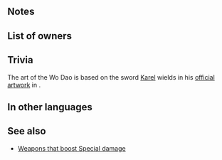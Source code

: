 {{Weapon Infobox
|tagid=SID_倭刀
|weaponType=Sword
|weaponName={{PAGENAME}}
|might=9
|range=1
|effect=Deals +10 damage when Special triggers.
|cost=200
|statModifiers=0,9,0,0,0
|next=Wo Dao+
|promotionRarity=5
|promotionTier=1
|required=Steel Sword
|properties=random_all
}}
==Notes==
{{FlatDamage|special=1|10}}

==List of owners==
{{Skill Hero List}}

==Trivia==
The art of the Wo Dao is based on the sword [[Karel]] wields in his [[FireEmblemWikia:File:Fe7Karel.png|official artwork]] in {{FE|7}}.
==In other languages==
{{OtherLanguages
|japanese=倭刀
|german=Wo Dao
|spanishEU=Wo Dao
|spanishLA=Wo Dao
|french=Wo Dao
|italian=Wo Dao
|chineseTW=倭刀
|portuguese=Wo Dao
}}
==See also==
* [[Weapons that boost Special damage]]
{{Weapons Navbox}}